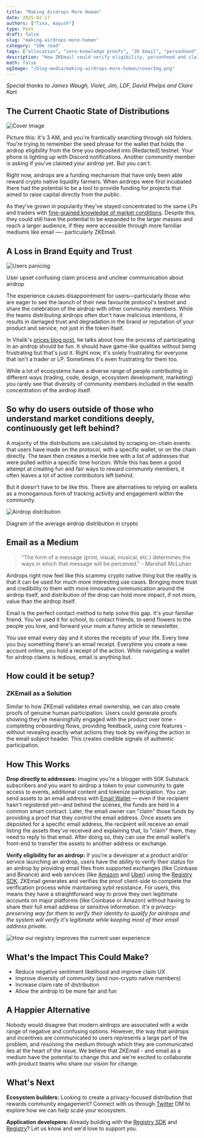 ```yaml
---
title: "Making Airdrops More Human"
date: 2025-02-17
authors: ["Tina, Aayush"]
type: Post
draft: false
slug: "making-airdrops-more-human"
category: "10m read"
tags: ["allocation", "zero-knowledge proofs", "ZK Email", "personhood", "uniqueness", "verification"]
description: "How ZKEmail could verify eligibility, personhood and claim tokens through your inbox."
math: false
ogImage: "/blog-media/making-airdrops-more-human/coverImg.png"
---
```

*Special thanks to James Waugh, Violet, Jim, LDF, David Phelps and Claire Kart*

## The Current Chaotic State of Distributions

<img src="/blog-media/making-airdrops-more-human/coverImg.png" alt="Cover Image"/>

Picture this: It's 3 AM, and you're frantically searching through old folders. You're trying to remember the seed phrase for the wallet that holds the airdrop eligibility from the time you deposited into [Redacted] testnet. Your phone is lighting up with Discord notifications. Another community member is asking if you've claimed your airdrop yet. But you can't.

Right now, airdrops are a funding mechanism that have only been able reward crypto native liquidity farmers. When airdrops were first incubated there had the potential to be a tool to provide funding for projects that aimed to raise capital directly from the public.

As they've grown in popularity they've stayed concentrated to the same LPs and traders with [fine-grained knowledge of market conditions](https://vitalik.eth.limo/general/2021/08/22/prices.html). Despite this, they could still have the potential to be expanded to the larger masses and reach a larger audience, if they were accessible through more familiar mediums like email —- particularly ZKEmail.

## A Loss in Brand Equity and Trust
<img src="/blog-media/making-airdrops-more-human/panicingUsers.webp" alt="Users panicing"/>
<p className="text-center text-sm italic mb-6">User upset confusing claim process and unclear communication about airdrop</p>

The experience causes disappointment for users—particularly those who are eager to see the launch of their new favourite protocol's testnet and share the celebration of the airdrop with other community members. While the teams distributing airdrops often don't have malicious intentions, it results in damaged trust and degradation in the brand or reputation of your product and service, not just in the token itself.

In Vitalik's [prices blog post](), he talks about how the process of participating in an airdrop should be fun. It should have game-like qualities without being frustrating but that's just it. Right now, it's solely frustrating for everyone that isn't a trader or LP. Sometimes it's even frustrating for them too.

While a lot of ecosystems have a diverse range of people contributing in different ways (trading, code, design, ecosystem development, marketing) you rarely see that diversity of community members included in the wealth concentration of the airdrop itself.

## So why do users outside of those who understand market conditions deeply, continuously get left behind?

A majority of the distributions are calculated by scraping on-chain events that users have made on the protocol, with a specific wallet, or on the chain directly. The team then creates a merkle tree with a list of addresses that were pulled within a specific time horizon. While this has been a good attempt at creating fun and fair ways to reward community members, it often leaves a lot of active contributors left behind.

But it doesn't have to be like this. There are alternatives to relying on wallets as a monogamous form of tracking activity and engagement within the community.

<img src="/blog-media/making-airdrops-more-human/airdropDistribution.webp" alt="Airdrop distribution"/>
<p className="text-center text-sm italic mb-6">Diagram of the average airdrop distribution in crypto </p>


## Email as a Medium

> "The form of a message (print, visual, musical, etc.) determines the ways in which that message will be perceived." - Marshall McLuhan

Airdrops right now feel like this scammy crypto native thing but the reality is that it can be used for much more interesting use cases. Bringing more trust and credibility to them with more innovative communication around the airdrop itself, and distribution of the drop can hold more impact, if not more, value than the airdrop itself.

Email is the perfect contact method to help solve this gap. It's your familiar friend. You've used it for school, to contact friends, to send flowers to the people you love, and forward your mum a funny article or newsletter.

You use email every day and it stores the receipts of your life. Every time you buy something there's an email receipt. Everytime you create a new account online, you hold a receipt of the action. While navigating a wallet for airdrop claims is tedious, email is anything but.

## How could it be setup? 

### ZKEmail as a Solution

Similar to how ZKEmail validates email ownership, we can also create proofs of genuine human participation. Users could generate proofs showing they've meaningfully engaged with the product over time - completing onboarding flows, providing feedback, using core features - without revealing exactly what actions they took by verifying the action in the email subject header. This creates credible signals of authentic participation.

## How This Works

**Drop directly to addresses:** Imagine you're a blogger with 50K Substack subscribers and you want to airdrop a token to your community to gate access to events, additional content and tokenize participation. You can send assets to an email address with [Email Wallet](https://github.com/zkemail/email-wallet) — even if the recipient hasn't registered yet—and behind the scenes, the funds are held in a common smart contract. Later, the email owner can "claim" those funds by providing a proof that they control the email address. Once assets are deposited for a specific email address, the recipient will receive an email listing the assets they've received and explaining that, to "claim" them, they need to reply to that email. After doing so, they can use the email wallet's front-end to transfer the assets to another address or exchange.

**Verify eligibility for an airdrop:** If you're a developer at a product and/or service launching an airdrop, users have the ability to verify their status for an airdrop by providing email files from supported exchanges (like Coinbase and Binance) and web services (like [Amazon](https://registry.zk.email/230f5428-e1cd-480e-a553-df0c7124bc08) and [Uber](https://registry.zk.email/847a7e31-8043-48a7-85f9-9ed2729bf12c)) using the [Registry SDK](https://docs.prove.email/zk-email-sdk/). ZKEmail generates and verifies the proof client-side to complete the verification process while maintaining sybil resistance. For users, this means they have a straightforward way to prove they own legitimate accounts on major platforms (like Coinbase or Amazon) without having to share their full email address or sensitive information. *It's a privacy-preserving way for them to verify their identity to qualify for airdrops and the system will verify it's legitimate while keeping most of their email address private.*

<img src="/blog-media/making-airdrops-more-human/registryUX.webp" alt="How our registry improves the current user experience"/>


## What's the Impact This Could Make?

- Reduce negative sentiment likelihood and improve claim UX
- Improve diversity of community (and non-crypto native members)
- Increase claim rate of distribution
- Allow the airdrop to be more fair and fun

## A Happier Alternative

Nobody would disagree that modern airdrops are associated with a wide range of negative and confusing options. However, the way that airdrops and incentives are communicated to users represents a large part of the problem, and resolving the medium through which they are communicated lies at the heart of the issue. We believe that ZKEmail - and email as a medium have the potential to change this and we're excited to collaborate with product teams who share our vision for change.

## What's Next

**Ecosystem builders:** Looking to create a privacy-focused distribution that rewards community engagement? Connect with us through [Twitter](https://x.com/zkemail) DM to explore how we can help scale your ecosystem.

**Application developers:** Already building with the [Registry SDK](https://docs.prove.email/zk-email-sdk/) and [Registry](https://registry.zk.email/)? Let us know and we'd love to support you.